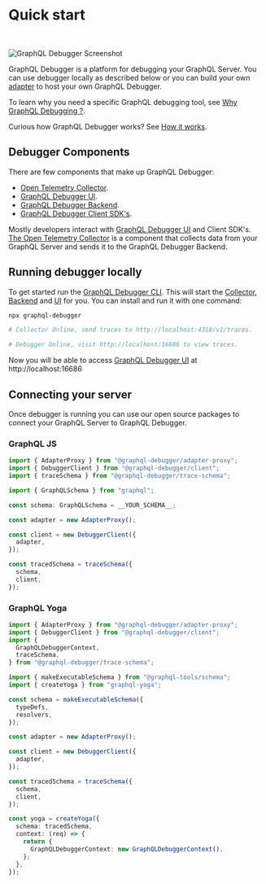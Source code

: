 
# Quick start

<br />

<Image
  src="/img/screenshot.png"
  alt="GraphQL Debugger Screenshot"
  className="mx-auto"
  width={1200}
  height={1200}
  priority
/>

GraphQL Debugger is a platform for debugging your GraphQL Server. You can use debugger locally as described below or you can build your own [adapter](/docs/components/adapters) to host your own GraphQL Debugger.

To learn why you need a specific GraphQL debugging tool, see [Why GraphQL Debugging ?](/docs/why).

Curious how GraphQL Debugger works? See [How it works](/docs/how).

## Debugger Components

There are few components that make up GraphQL Debugger:

- [Open Telemetry Collector](/docs/components/collector).
- [GraphQL Debugger UI](/docs/components/ui).
- [GraphQL Debugger Backend](/docs/components/backend).
- [GraphQL Debugger Client SDK's](/docs/packages/trace-schema).

Mostly developers interact with [GraphQL Debugger UI](/docs/components/ui) and Client SDK's. [The Open Telemetry Collector](/docs/components/collector) is a component that collects data from your GraphQL Server and sends it to the GraphQL Debugger Backend.

## Running debugger locally

To get started run the [GraphQL Debugger CLI](/docs/packages/cli). This will start the [Collector](/docs/components/collector), [Backend](/docs/components/backend) and [UI](/docs/components/ui) for you. You can install and run it with one command:

```sh
npx graphql-debugger

# Collector Online, send traces to http://localhost:4318/v1/traces.

# Debugger Online, visit http://localhost:16686 to view traces.
```

Now you will be able to access [GraphQL Debugger UI](/docs/components/ui) at http://localhost:16686

## Connecting your server

Once debugger is running you can use our open source packages to connect your GraphQL Server to GraphQL Debugger.

### GraphQL JS

```ts
import { AdapterProxy } from "@graphql-debugger/adapter-proxy";
import { DebuggerClient } from "@graphql-debugger/client";
import { traceSchema } from "@graphql-debugger/trace-schema";

import { GraphQLSchema } from "graphql";

const schema: GraphQLSchema = __YOUR_SCHEMA__;

const adapter = new AdapterProxy();

const client = new DebuggerClient({
  adapter,
});

const tracedSchema = traceSchema({
  schema,
  client,
});
```

### GraphQL Yoga

```ts
import { AdapterProxy } from "@graphql-debugger/adapter-proxy";
import { DebuggerClient } from "@graphql-debugger/client";
import {
  GraphQLDebuggerContext,
  traceSchema,
} from "@graphql-debugger/trace-schema";

import { makeExecutableSchema } from "@graphql-tools/schema";
import { createYoga } from "graphql-yoga";

const schema = makeExecutableSchema({
  typeDefs,
  resolvers,
});

const adapter = new AdapterProxy();

const client = new DebuggerClient({
  adapter,
});

const tracedSchema = traceSchema({
  schema,
  client,
});

const yoga = createYoga({
  schema: tracedSchema,
  context: (req) => {
    return {
      GraphQLDebuggerContext: new GraphQLDebuggerContext(),
    };
  },
});
```
